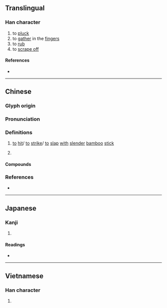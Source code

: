 {{character info}}
==Translingual==

===Han character===
{{Han char|rn=64|rad=手|as=07|sn=10|four=52043|canj=QBDI|ids=⿰扌寽}}

# to [[pluck]]
# to [[gather]] in the [[finger]]s
# to [[rub]]
# to [[scrape off]]

====References====
* {{Han ref|kx=0433.170|dkj=12140|dj=0782.260|hdz=31885.050|uh=634B|ud=25419|bh=D1BB|bd=53691}}

----

==Chinese==
{{zh-forms}}

===Glyph origin===
{{Han etym}}

===Pronunciation===
{{zh-pron
|m=lǚ
|c=lyut3,lyut6
|h=pfs=lo̍t
|mn=loah/loa̍h
|mc=y
|oc=y
|cat=
}}

===Definitions===
{{zh-hanzi}}

# {{lb|zh|Hakka}} [[to]] [[hit]]/ [[to]] [[strike]]/ [[to]] [[slap]] [[with]] [[slender]] [[bamboo]] [[stick]]
# {{rfdef|zh}}

====Compounds====
{{zh-der|捋胳膊|捋臂將拳|捋臂揎拳|捋虎鬚|捋袖揎拳|捋采|揎拳捋袖|服低捋}}

===References===
* {{R:yue:Hanzi}}

----

==Japanese==

===Kanji===
{{ja-kanji|grade=|rs=手07}}

# {{rfdef|ja|sort=手07}}

====Readings====
* {{ja-readings|on=[[らつ]] (ratsu), [[らち]] (rachi), [[れつ]] (retsu), [[れち]] (rechi)|kun=[[とる]] (toru)}}

----

==Vietnamese==

===Han character===
{{vi-readings|reading=liệt, loát, lư|rs=手07}}

# {{rfdef|vi|sort=手07}}